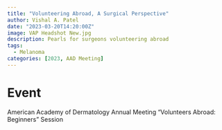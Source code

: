 ```yaml
---
title: "Volunteering Abroad, A Surgical Perspective"
author: Vishal A. Patel
date: "2023-03-20T14:20:00Z"
image: VAP Headshot New.jpg
description: Pearls for surgeons volunteering abroad 
tags: 
  - Melanoma
categories: [2023, AAD Meeting]
---
```


# Event
American Academy of Dermatology Annual Meeting "Volunteers Abroad: Beginners" Session